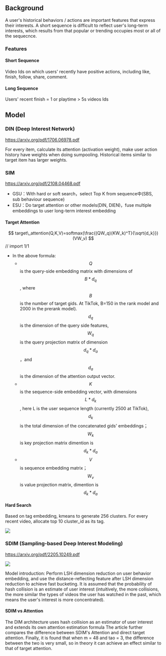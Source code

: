 
## Background

A user's historical behaviors / actions are important features that express their interests. 
A short sequence is difficult to reflect user's long-term interests, which results from 
that popular or trending occupies most or all of the sequecnce.

### Features

#### Short Sequence
Video Ids on which users' recently have positive actions, including like, finish, follow, 
share, comment.

#### Long Sequence
Users' recent finish = 1 or playtime > 5s videos Ids

## Model

### DIN (Deep Interest Network)

https://arxiv.org/pdf/1706.06978.pdf

For every item, calculate its attention (activation weight), make user action history have 
weights when doing sumpooling. Historical items similar to target item has larger weights.

### SIM

https://arxiv.org/pdf/2108.04468.pdf

- GSU：With hard or soft search，select Top K from sequence中(SBS, sub behaviour sequence)
- ESU：Do target attention or other models(DIN, DIEN)，fuse multiple embeddings to user long-term interest embedding

#### Target Attention
$$ target\_attention(Q,K,V)=softmax(\frac{(QW_q)(KW_k)^T}{\sqrt{d_k}})(VW_v) $$ 
// import 1/1

- In the above formula:
    - $$Q$$ is the query-side embedding matrix with dimensions of$$B*d_q$$, where$$B$$is the number of target gids. 
    At TikTok, B=150 in the rank model and 2000 in the prerank model). $$d_q$$is the dimension of the query side features,
    $$W_q$$ is the query projection matrix of dimension$$d_q*d_a$$，and$$d_a$$ is the dimension of the attention output vector.
    - $$K$$is the sequence-side embedding vector, with dimensions$$L*d_k$$, here L is the user sequence length (currently 2500 at TikTok), 
    $$d_k$$is the total dimension of the concatenated gids' embeddings；$$W_k$$ is key projection matrix dimention is $$d_k*d_a$$ 
    - $$V$$ is sequence embedding matrix；$$W_v$$ is value projection matrix, dimention is $$d_k*d_a$$  

#### Hard Search

Based on tag embedding, kmeans to generate 256 clusters. For every recent video, allocate top 10
cluster_id as its tag. 

<Image src="/images/recommendation/hard-search-build-index.png" width={600} height={250}/>

### SDIM (Sampling-based Deep Interest Modeling)

https://arxiv.org/pdf/2205.10249.pdf

<Image src="/images/recommendation/sdim.png" width={600} height={250}/>

Model introduction: Perform LSH dimension reduction on user behavior embedding, and use the distance-reflecting feature after 
LSH dimension reduction to achieve fast bucketing. It is assumed that the probability of hash collision is an estimate of user interest 
(intuitively, the more collisions, the more similar the types of videos the user has watched in the past, which means 
the user's interest is more concentrated).

#### SDIM vs Attention

The DIM architecture uses hash collision as an estimator of user interest and extends its own attention estimation formula 
The article further compares the difference between SDIM's Attention and direct target attention. 
Finally, it is found that when m = 48 and tao = 3, the difference between the two is very small, so in theory it can 
achieve an effect similar to that of target attention.
